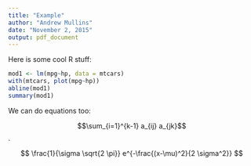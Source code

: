 ```yaml
---
title: "Example"
author: "Andrew Mullins"
date: "November 2, 2015"
output: pdf_document
---
```


Here is some cool R stuff:
```r
mod1 <- lm(mpg~hp, data = mtcars)
with(mtcars, plot(mpg~hp))
abline(mod1)
summary(mod1)
```

We can do equations too:

$$\sum_{i=1}^{k-1} a_{ij} a_{jk}$$.

$$ \frac{1}{\sigma \sqrt{2 \pi}} e^{-\frac{(x-\mu)^2}{2 \sigma^2}} $$

